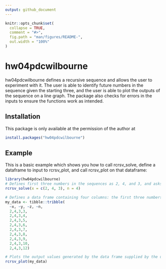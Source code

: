 ```yaml
---
output: github_document
---
```


<!-- README.md is generated from README.Rmd. Please edit that file -->

```r
knitr::opts_chunk$set(
  collapse = TRUE,
  comment = "#>",
  fig.path = "man/figures/README-",
  out.width = "100%"
)
```

# hw04pdcwilbourne

<!-- badges: start -->
<!-- badges: end -->

hw04pdcwilbourne defines a recursive sequence and allows the user to experiment with it. The user is able to identify future numbers in the sequence given the starting three, and the user is able to plot the outputs of the sequence on a line graph. The package also checks for errors in the inputs to ensure the functions work as intended.

## Installation

This package is only available at the permission of the author at

``` r
install.packages("hw04pdcwilbourne")
```

## Example

This is a basic example which shows you how to call rcrsv_solve, define a dataframe to input to rcrsv_plot, and call rcrsv_plot on that dataframe:

```r
library(hw04pdcwilbourne)
# Defines first three numbers in the sequences as 2, 4, and 3, and asks to find the 4th number in the sequence.
rcrsv_solve(x = c(2, 4, 3), n = 4)

# Defines a data frame containing four columns: the first three numbers in the sequence, and then the number to find in the sequence
my_data <- tibble::tribble(
  ~x, ~y, ~z, ~n,
  2,4,3,3,
  2,4,3,4,
  2,4,3,5,
  2,4,3,6,
  2,4,3,7,
  2,4,3,8,
  2,4,3,9,
  2,4,3,10,
  2,4,3,12)

# Plots the output values generated by the data frame supplied by the user
rcrsv_plot(my_data)
```


